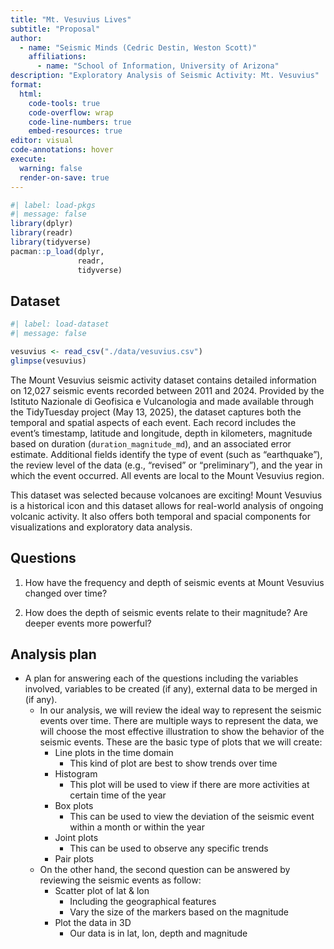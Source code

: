 ```yaml
---
title: "Mt. Vesuvius Lives"
subtitle: "Proposal"
author:
  - name: "Seismic Minds (Cedric Destin, Weston Scott)"
    affiliations:
      - name: "School of Information, University of Arizona"
description: "Exploratory Analysis of Seismic Activity: Mt. Vesuvius"
format:
  html:
    code-tools: true
    code-overflow: wrap
    code-line-numbers: true
    embed-resources: true
editor: visual
code-annotations: hover
execute:
  warning: false
  render-on-save: true
---
```


```r
#| label: load-pkgs
#| message: false
library(dplyr)
library(readr)
library(tidyverse)
pacman::p_load(dplyr,
               readr,
               tidyverse) 
```

## Dataset

```r
#| label: load-dataset
#| message: false

vesuvius <- read_csv("./data/vesuvius.csv")
glimpse(vesuvius)
```

The Mount Vesuvius seismic activity dataset contains detailed information on 12,027 seismic events recorded between 2011 and 2024. Provided by the Istituto Nazionale di Geofisica e Vulcanologia and made available through the TidyTuesday project (May 13, 2025), the dataset captures both the temporal and spatial aspects of each event. Each record includes the event's timestamp, latitude and longitude, depth in kilometers, magnitude based on duration (`duration_magnitude_md`), and an associated error estimate. Additional fields identify the type of event (such as "earthquake"), the review level of the data (e.g., "revised" or "preliminary"), and the year in which the event occurred. All events are local to the Mount Vesuvius region.

This dataset was selected because volcanoes are exciting! Mount Vesuvius is a historical icon and this dataset allows for real-world analysis of ongoing volcanic activity. It also offers both temporal and spacial components for visualizations and exploratory data analysis.

## Questions

1.  How have the frequency and depth of seismic events at Mount Vesuvius changed over time?

2.  How does the depth of seismic events relate to their magnitude? Are deeper events more powerful?

## Analysis plan

-   A plan for answering each of the questions including the variables involved, variables to be created (if any), external data to be merged in (if any).
    -   In our analysis, we will review the ideal way to represent the seismic events over time. There are multiple ways to represent the data, we will choose the most effective illustration to show the behavior of the seismic events. These are the basic type of plots that we will create:
        -   Line plots in the time domain
            -   This kind of plot are best to show trends over time
        -   Histogram
            -   This plot will be used to view if there are more activities at certain time of the year
        -   Box plots
            -   This can be used to view the deviation of the seismic event within a month or within the year
        -   Joint plots
            -   This can be used to observe any specific trends
        -   Pair plots
    -   On the other hand, the second question can be answered by reviewing the seismic events as follow:
        -   Scatter plot of lat & lon
            -   Including the geographical features
            -   Vary the size of the markers based on the magnitude
        -   Plot the data in 3D
            -   Our data is in lat, lon, depth and magnitude